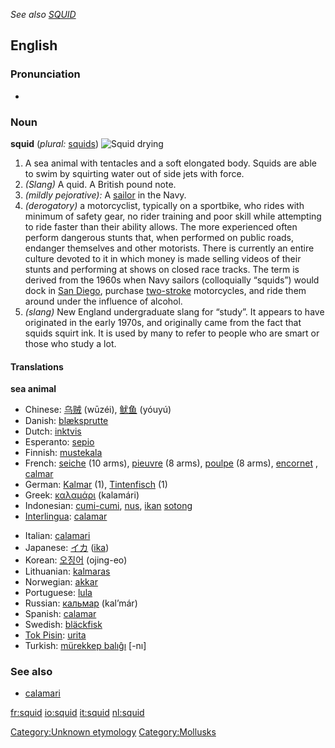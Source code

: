 ''See also [[SQUID]]''
==English==

===Pronunciation===
{{wikipedia}}
*{{audio|en-us-squid.ogg|Audio (US)}}

===Noun===
'''squid''' (''plural:'' [[squids]])
[[Image:Iwami squid drying DSC01868.jpg|thumb|right|Squid drying]]

# A sea animal with tentacles and a soft elongated body. Squids are able to swim by squirting water out of side jets with force.
# ''(Slang)'' A quid. A British pound note.
# ''(mildly pejorative):'' A [[sailor]] in the Navy.
# ''(derogatory)'' a motorcyclist, typically on a sportbike, who rides with minimum of safety gear, no rider training and poor skill while attempting to ride faster than their ability allows. The more experienced often perform dangerous stunts that, when performed on public roads, endanger themselves and other motorists. There is currently an entire culture devoted to it in which money is made selling videos of their stunts and performing at shows on closed race tracks. The term is derived from the 1960s when Navy sailors (colloquially “squids”) would dock in [[San Diego]], purchase [[two-stroke]] motorcycles, and ride them around under the influence of alcohol.
# ''(slang)'' New England undergraduate slang for “study”. It appears to have originated in the early 1970s, and originally came from the fact that squids squirt ink. It is used by many to refer to people who are smart or those who study a lot.

====Translations====
'''sea animal'''
{{top}}
*Chinese: [[乌贼]] (wūzéi), [[鱿鱼]] (yóuyú)
*Danish: [[blæksprutte]]
*Dutch: [[inktvis]]
*Esperanto: [[sepio]]
*Finnish: [[mustekala]]
*French: [[seiche]] {{f}} (10 arms), [[pieuvre]] {{f}} (8 arms), [[poulpe]] {{f}} (8 arms), [[encornet]] {{m}}, [[calmar]] {{m}}
*German: [[Kalmar]] {{m}} (1), [[Tintenfisch]] {{m}} (1)
*Greek: [[καλαμάρι]] (kalamári) {{n}}
*Indonesian: [[cumi-cumi]], [[nus]], [[ikan]] [[sotong]]
*[[Interlingua]]: [[calamar]]
{{mid}}
*Italian: [[calamari]]
*Japanese: [[イカ]] ([[ika]])
*Korean: [[오징어]] (ojing-eo)
*Lithuanian: [[kalmaras]] {{m}}
*Norwegian: [[akkar]]
*Portuguese: [[lula]] {{f}}
*Russian: [[кальмар]] (kal’már) {{m}}
*Spanish: [[calamar]] {{m}}
*Swedish: [[bläckfisk]]
*[[Tok Pisin]]: [[urita]]
*Turkish: [[mürekkep balıĝı]] [-nı]
{{bottom}}

===See also===
*[[calamari]]

[[Category:Unknown etymology]]<!--SOED-->
[[Category:Mollusks]]

[[fr:squid]]
[[io:squid]]
[[it:squid]]
[[nl:squid]]